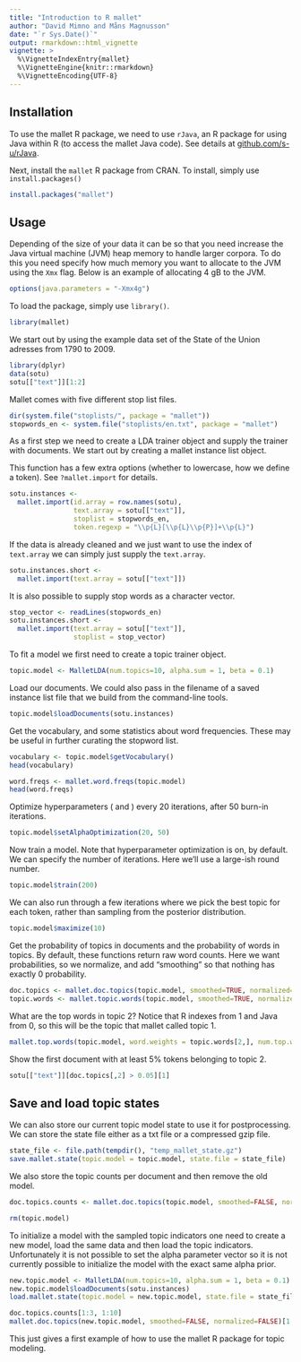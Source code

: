 ```yaml
---
title: "Introduction to R mallet"
author: "David Mimno and Måns Magnusson"
date: "`r Sys.Date()`"
output: rmarkdown::html_vignette
vignette: >
  %\VignetteIndexEntry{mallet}
  %\VignetteEngine{knitr::rmarkdown}
  %\VignetteEncoding{UTF-8}
---
```


## Installation

To use the mallet R package, we need to use `rJava`, an R package for using Java within R (to access the mallet Java code). See details at [github.com/s-u/rJava](https://github.com/s-u/rJava).

Next, install the ```mallet``` R package from CRAN. To install, simply use ```install.packages()```

```r
install.packages("mallet")
```

## Usage

Depending of the size of your data it can be so that you need increase the Java virtual machine (JVM) heap memory to handle larger corpora. To do this you need specify how much memory you want to allocate to the JVM using the ```Xmx``` flag. Below is an example of allocating 4 gB to the JVM. 

```r
options(java.parameters = "-Xmx4g")
```

To load the package, simply use ```library()```.

```r
library(mallet)
```



We start out by using the example data set of the State of the Union adresses from 1790 to 2009.

```r
library(dplyr)
data(sotu)
sotu[["text"]][1:2]
```

Mallet comes with five different stop list files.

```r
dir(system.file("stoplists/", package = "mallet"))
stopwords_en <- system.file("stoplists/en.txt", package = "mallet")
```

As a first step we need to create a LDA trainer object and supply the trainer with documents. We start out by creating a mallet instance list object. 

This function has a few extra options (whether to lowercase, how we define a token). See ```?mallet.import``` for details.

```r
sotu.instances <- 
  mallet.import(id.array = row.names(sotu), 
                text.array = sotu[["text"]], 
                stoplist = stopwords_en,
                token.regexp = "\\p{L}[\\p{L}\\p{P}]+\\p{L}")
```

If the data is already cleaned and we just want to use the index of `text.array` we can simply just supply the `text.array`.

```r
sotu.instances.short <- 
  mallet.import(text.array = sotu[["text"]])
```

It is also possible to supply stop words as a character vector. 

```r
stop_vector <- readLines(stopwords_en)
sotu.instances.short <- 
  mallet.import(text.array = sotu[["text"]], 
                stoplist = stop_vector)
```


To fit a model we first need to create a topic trainer object.

```r
topic.model <- MalletLDA(num.topics=10, alpha.sum = 1, beta = 0.1)
```

Load our documents. We could also pass in the filename of a saved instance list file that we build from the command-line tools.

```r
topic.model$loadDocuments(sotu.instances)
```

Get the vocabulary, and some statistics about word frequencies. These may be useful in further curating the stopword list.

```r
vocabulary <- topic.model$getVocabulary()
head(vocabulary)

word.freqs <- mallet.word.freqs(topic.model)
head(word.freqs)
```

Optimize hyperparameters (\code{alpha} and \code{beta}) every 20 iterations, after 50 burn-in iterations.

```r
topic.model$setAlphaOptimization(20, 50)
```

Now train a model. Note that hyperparameter optimization is on, by default. We can specify the number of iterations. Here we'll use a large-ish round number.

```r
topic.model$train(200)
```

We can also run through a few iterations where we pick the best topic for each token, rather than sampling from the posterior distribution.

```r
topic.model$maximize(10)
```

Get the probability of topics in documents and the probability of words in topics. By default, these functions return raw word counts. Here we want probabilities, so we normalize, and add "smoothing" so that nothing has exactly 0 probability.

```r
doc.topics <- mallet.doc.topics(topic.model, smoothed=TRUE, normalized=TRUE)
topic.words <- mallet.topic.words(topic.model, smoothed=TRUE, normalized=TRUE)
```

What are the top words in topic 2? Notice that R indexes from 1 and Java from 0, so this will be the topic that mallet called topic 1.

```r
mallet.top.words(topic.model, word.weights = topic.words[2,], num.top.words = 5)
```

Show the first document with at least 5% tokens belonging to topic 2.

```r
sotu[["text"]][doc.topics[,2] > 0.05][1]
```


## Save and load topic states

We can also store our current topic model state to use it for postprocessing. We can store the state file either as a txt file or a compressed gzip file.

```r
state_file <- file.path(tempdir(), "temp_mallet_state.gz")
save.mallet.state(topic.model = topic.model, state.file = state_file)
```

We also store the topic counts per document and then remove the old model.

```r
doc.topics.counts <- mallet.doc.topics(topic.model, smoothed=FALSE, normalized=FALSE)

rm(topic.model)
```

To initialize a model with the sampled topic indicators one need to create a new model, load the same data and then load the topic indicators. Unfortunately it is not possible to set the alpha parameter vector so it is not currently possible to initialize the model with the exact same alpha prior.

```r
new.topic.model <- MalletLDA(num.topics=10, alpha.sum = 1, beta = 0.1)
new.topic.model$loadDocuments(sotu.instances)
load.mallet.state(topic.model = new.topic.model, state.file = state_file)

doc.topics.counts[1:3, 1:10]
mallet.doc.topics(new.topic.model, smoothed=FALSE, normalized=FALSE)[1:3, 1:10]
```

This just gives a first example of how to use the mallet R package for topic modeling.
